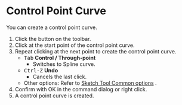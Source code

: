 
# Control Point Curve

<Reference shortcut="" command="Control Point Curve" button="Toolbar" />

You can create a control point curve.

1. Click the button on the toolbar.
2. Click at the start point of the control point curve.
3. Repeat clicking at the next point to create the control point curve.
   - <kbd>Tab</kbd> **Control / Through-point**
      - Switches to Spline curve.
   - <kbd>Ctrl-Z</kbd> **Undo**
      - Cancels the last click.
   - Other options: Refer to [Sketch Tool Common options](common-options) .
4. Confirm with OK in the command dialog or right click.
5. A control point curve is created.